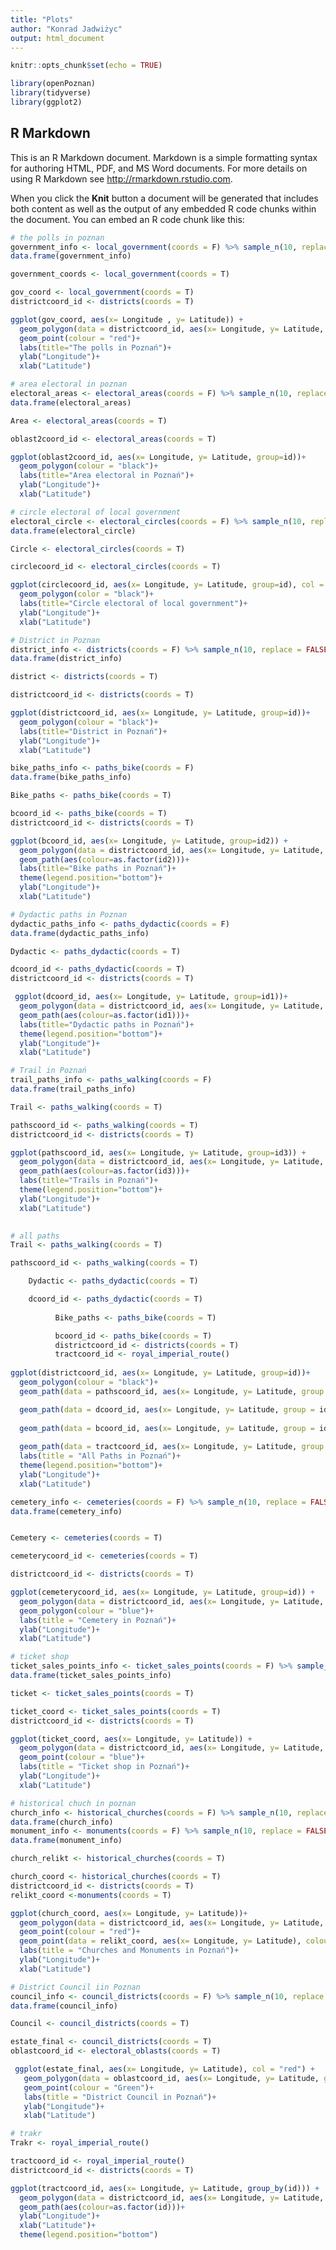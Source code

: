 ```yaml
---
title: "Plots"
author: "Konrad Jadwiżyc"
output: html_document
---
```


```r
knitr::opts_chunk$set(echo = TRUE)

library(openPoznan)
library(tidyverse)
library(ggplot2)
```

## R Markdown

This is an R Markdown document. Markdown is a simple formatting syntax for authoring HTML, PDF, and MS Word documents. For more details on using R Markdown see <http://rmarkdown.rstudio.com>.

When you click the **Knit** button a document will be generated that includes both content as well as the output of any embedded R code chunks within the document. You can embed an R code chunk like this:

```r
# the polls in poznan
government_info <- local_government(coords = F) %>% sample_n(10, replace = FALSE) 
data.frame(government_info)

government_coords <- local_government(coords = T)

gov_coord <- local_government(coords = T)
districtcoord_id <- districts(coords = T)

ggplot(gov_coord, aes(x= Longitude , y= Latitude)) +
  geom_polygon(data = districtcoord_id, aes(x= Longitude, y= Latitude, group=id), colour = "black")+
  geom_point(colour = "red")+
  labs(title="The polls in Poznań")+
  ylab("Longitude")+
  xlab("Latitude")
```


```r
# area electoral in poznan
electoral_areas <- electoral_areas(coords = F) %>% sample_n(10, replace = FALSE)
data.frame(electoral_areas)

Area <- electoral_areas(coords = T)

oblast2coord_id <- electoral_areas(coords = T)

ggplot(oblast2coord_id, aes(x= Longitude, y= Latitude, group=id))+
  geom_polygon(colour = "black")+
  labs(title="Area electoral in Poznań")+
  ylab("Longitude")+
  xlab("Latitude")
```


```r
# circle electoral of local government
electoral_circle <- electoral_circles(coords = F) %>% sample_n(10, replace = FALSE)
data.frame(electoral_circle)

Circle <- electoral_circles(coords = T)

circlecoord_id <- electoral_circles(coords = T)

ggplot(circlecoord_id, aes(x= Longitude, y= Latitude, group=id), col = "red") +
  geom_polygon(color = "black")+
  labs(title="Circle electoral of local government")+
  ylab("Longitude")+
  xlab("Latitude")
```



```r
# District in Poznan
district_info <- districts(coords = F) %>% sample_n(10, replace = FALSE)
data.frame(district_info)

district <- districts(coords = T)

districtcoord_id <- districts(coords = T)

ggplot(districtcoord_id, aes(x= Longitude, y= Latitude, group=id))+
  geom_polygon(colour = "black")+
  labs(title="District in Poznań")+
  ylab("Longitude")+
  xlab("Latitude")

```



```r
bike_paths_info <- paths_bike(coords = F)
data.frame(bike_paths_info)

Bike_paths <- paths_bike(coords = T)

bcoord_id <- paths_bike(coords = T)
districtcoord_id <- districts(coords = T)

ggplot(bcoord_id, aes(x= Longitude, y= Latitude, group=id2)) +
  geom_polygon(data = districtcoord_id, aes(x= Longitude, y= Latitude, group=id), colour="black")+
  geom_path(aes(colour=as.factor(id2)))+
  labs(title="Bike paths in Poznań")+
  theme(legend.position="bottom")+
  ylab("Longitude")+
  xlab("Latitude")
```



```r
# Dydactic paths in Poznan
dydactic_paths_info <- paths_dydactic(coords = F)
data.frame(dydactic_paths_info)

Dydactic <- paths_dydactic(coords = T)

dcoord_id <- paths_dydactic(coords = T)
districtcoord_id <- districts(coords = T)

 ggplot(dcoord_id, aes(x= Longitude, y= Latitude, group=id1))+
  geom_polygon(data = districtcoord_id, aes(x= Longitude, y= Latitude, group=id), colour="black")+
  geom_path(aes(colour=as.factor(id1)))+
  labs(title="Dydactic paths in Poznań")+
  theme(legend.position="bottom")+
  ylab("Longitude")+
  xlab("Latitude")
```



```r
# Trail in Poznań
trail_paths_info <- paths_walking(coords = F) 
data.frame(trail_paths_info)

Trail <- paths_walking(coords = T)

pathscoord_id <- paths_walking(coords = T)
districtcoord_id <- districts(coords = T)

ggplot(pathscoord_id, aes(x= Longitude, y= Latitude, group=id3)) +
  geom_polygon(data = districtcoord_id, aes(x= Longitude, y= Latitude, group=id), colour="black")+
  geom_path(aes(colour=as.factor(id3)))+
  labs(title="Trails in Poznań")+
  theme(legend.position="bottom")+
  ylab("Longitude")+
  xlab("Latitude")
  
```



```r
# all paths 
Trail <- paths_walking(coords = T)

pathscoord_id <- paths_walking(coords = T)

    Dydactic <- paths_dydactic(coords = T)

    dcoord_id <- paths_dydactic(coords = T)
  
          Bike_paths <- paths_bike(coords = T)

          bcoord_id <- paths_bike(coords = T)
          districtcoord_id <- districts(coords = T)
          tractcoord_id <- royal_imperial_route()
          
ggplot(districtcoord_id, aes(x= Longitude, y= Latitude, group=id))+
  geom_polygon(colour = "black")+
  geom_path(data = pathscoord_id, aes(x= Longitude, y= Latitude, group = id3, colour=as.factor(id3)))+

  geom_path(data = dcoord_id, aes(x= Longitude, y= Latitude, group = id1, colour=as.factor(id1)))+
  
  geom_path(data = bcoord_id, aes(x= Longitude, y= Latitude, group = id2, colour=as.factor(id2)))+
    
  geom_path(data = tractcoord_id, aes(x= Longitude, y= Latitude, group = id ,colour=as.factor(id)))+
  labs(title = "All Paths in Poznań")+
  theme(legend.position="bottom")+ 
  ylab("Longitude")+ 
  xlab("Latitude")
```



```r
cemetery_info <- cemeteries(coords = F) %>% sample_n(10, replace = FALSE)
data.frame(cemetery_info)


Cemetery <- cemeteries(coords = T)

cemeterycoord_id <- cemeteries(coords = T)

districtcoord_id <- districts(coords = T)

ggplot(cemeterycoord_id, aes(x= Longitude, y= Latitude, group=id)) +
  geom_polygon(data = districtcoord_id, aes(x= Longitude, y= Latitude, group=id), colour = "black")+
  geom_polygon(colour = "blue")+
  labs(title = "Cemetery in Poznań")+
  ylab("Longitude")+
  xlab("Latitude")
```



```r
# ticket shop 
ticket_sales_points_info <- ticket_sales_points(coords = F) %>% sample_n(10, replace = FALSE)
data.frame(ticket_sales_points_info)

ticket <- ticket_sales_points(coords = T)

ticket_coord <- ticket_sales_points(coords = T)
districtcoord_id <- districts(coords = T)

ggplot(ticket_coord, aes(x= Longitude, y= Latitude)) +
  geom_polygon(data = districtcoord_id, aes(x= Longitude, y= Latitude, group=id), colour = "black")+
  geom_point(colour = "blue")+
  labs(title = "Ticket shop in Poznań")+
  ylab("Longitude")+
  xlab("Latitude")

```



```r
# historical chuch in poznan
church_info <- historical_churches(coords = F) %>% sample_n(10, replace = FALSE)
data.frame(church_info)
monument_info <- monuments(coords = F) %>% sample_n(10, replace = FALSE)
data.frame(monument_info)

church_relikt <- historical_churches(coords = T)

church_coord <- historical_churches(coords = T)
districtcoord_id <- districts(coords = T)
relikt_coord <-monuments(coords = T)

ggplot(church_coord, aes(x= Longitude, y= Latitude))+
  geom_polygon(data = districtcoord_id, aes(x= Longitude, y= Latitude, group=id), colour = "black")+
  geom_point(colour = "red")+
  geom_point(data = relikt_coord, aes(x= Longitude, y= Latitude), colour = "yellow")+
  labs(title = "Churches and Monuments in Poznań")+
  ylab("Longitude")+  
  xlab("Latitude")
```



```r
# District Council iin Poznan
council_info <- council_districts(coords = F) %>% sample_n(10, replace = FALSE)
data.frame(council_info)

Council <- council_districts(coords = T)

estate_final <- council_districts(coords = T)
oblastcoord_id <- electoral_oblasts(coords = T)

 ggplot(estate_final, aes(x= Longitude, y= Latitude), col = "red") +
   geom_polygon(data = oblastcoord_id, aes(x= Longitude, y= Latitude, group=id), colour = "black")+
   geom_point(colour = "Green")+
   labs(title = "District Council in Poznań")+
   ylab("Longitude")+
   xlab("Latitude")
```



```r
# trakr 
Trakr <- royal_imperial_route()

tractcoord_id <- royal_imperial_route()
districtcoord_id <- districts(coords = T)

ggplot(tractcoord_id, aes(x= Longitude, y= Latitude, group_by(id))) +
  geom_polygon(data = districtcoord_id, aes(x= Longitude, y= Latitude, group=id), colour="black")+
  geom_path(aes(colour=as.factor(id)))+
  ylab("Longitude")+
  xlab("Latitude")+
  theme(legend.position="bottom")

```

